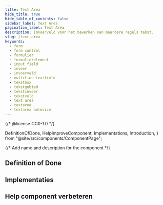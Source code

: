 ```yaml
---
title: Text Area
hide_title: true
hide_table_of_contents: false
sidebar_label: Text Area
pagination_label: Text Area
description: Invoerveld voor het bewerken van meerdere regels tekst.
slug: /text-area
keywords:
  - form
  - form control
  - formulier
  - formulierelement
  - input field
  - invoer
  - invoerveld
  - multiline textfield
  - tekstbox
  - tekstgebied
  - tekstinvoer
  - tekstveld
  - text area
  - textarea
  - textarea autosize
---
```


{/* @license CC0-1.0 */}

  DefinitionOfDone,
  HelpImproveComponent,
  Implementations,
  Introduction,
} from "@site/src/components/ComponentPage";

{/* Add name and description for the component */}


<Introduction component={component} headingLevel={1} description={description} />

## Definition of Done

<DefinitionOfDone component={component} headingLevel={3} />

## Implementaties

<Implementations component={component} headingLevel={3} />

## Help component verbeteren

<HelpImproveComponent component={component} headingLevel={3} />
